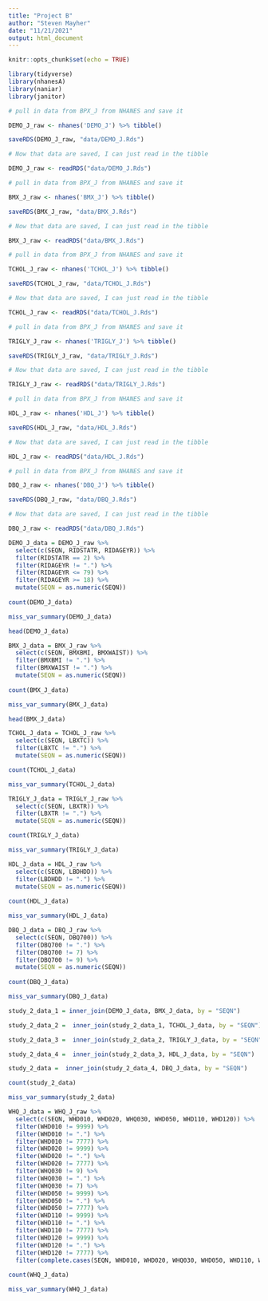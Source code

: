 ```yaml
---
title: "Project B"
author: "Steven Mayher"
date: "11/21/2021"
output: html_document
---
```


```r
knitr::opts_chunk$set(echo = TRUE)
```

```r
library(tidyverse)
library(nhanesA)
library(naniar)
library(janitor)
```

```r
# pull in data from BPX_J from NHANES and save it

DEMO_J_raw <- nhanes('DEMO_J') %>% tibble()

saveRDS(DEMO_J_raw, "data/DEMO_J.Rds")

# Now that data are saved, I can just read in the tibble

DEMO_J_raw <- readRDS("data/DEMO_J.Rds")
```




```r
# pull in data from BPX_J from NHANES and save it

BMX_J_raw <- nhanes('BMX_J') %>% tibble()

saveRDS(BMX_J_raw, "data/BMX_J.Rds")

# Now that data are saved, I can just read in the tibble

BMX_J_raw <- readRDS("data/BMX_J.Rds")
```




```r
# pull in data from BPX_J from NHANES and save it

TCHOL_J_raw <- nhanes('TCHOL_J') %>% tibble()

saveRDS(TCHOL_J_raw, "data/TCHOL_J.Rds")

# Now that data are saved, I can just read in the tibble

TCHOL_J_raw <- readRDS("data/TCHOL_J.Rds")
```




```r
# pull in data from BPX_J from NHANES and save it

TRIGLY_J_raw <- nhanes('TRIGLY_J') %>% tibble()

saveRDS(TRIGLY_J_raw, "data/TRIGLY_J.Rds")

# Now that data are saved, I can just read in the tibble

TRIGLY_J_raw <- readRDS("data/TRIGLY_J.Rds")
```




```r
# pull in data from BPX_J from NHANES and save it

HDL_J_raw <- nhanes('HDL_J') %>% tibble()

saveRDS(HDL_J_raw, "data/HDL_J.Rds")

# Now that data are saved, I can just read in the tibble

HDL_J_raw <- readRDS("data/HDL_J.Rds")
```




```r
# pull in data from BPX_J from NHANES and save it

DBQ_J_raw <- nhanes('DBQ_J') %>% tibble()

saveRDS(DBQ_J_raw, "data/DBQ_J.Rds")

# Now that data are saved, I can just read in the tibble

DBQ_J_raw <- readRDS("data/DBQ_J.Rds")
```


```r
DEMO_J_data = DEMO_J_raw %>% 
  select(c(SEQN, RIDSTATR, RIDAGEYR)) %>%
  filter(RIDSTATR == 2) %>%
  filter(RIDAGEYR != ".") %>%
  filter(RIDAGEYR <= 79) %>%
  filter(RIDAGEYR >= 18) %>%
  mutate(SEQN = as.numeric(SEQN))
  
count(DEMO_J_data)

miss_var_summary(DEMO_J_data)

head(DEMO_J_data)
```




```r
BMX_J_data = BMX_J_raw %>% 
  select(c(SEQN, BMXBMI, BMXWAIST)) %>%
  filter(BMXBMI != ".") %>%
  filter(BMXWAIST != ".") %>%
  mutate(SEQN = as.numeric(SEQN))
  
count(BMX_J_data)

miss_var_summary(BMX_J_data)

head(BMX_J_data)
```




```r
TCHOL_J_data = TCHOL_J_raw %>% 
  select(c(SEQN, LBXTC)) %>%
  filter(LBXTC != ".") %>%
  mutate(SEQN = as.numeric(SEQN))

count(TCHOL_J_data)

miss_var_summary(TCHOL_J_data)
```



```r
TRIGLY_J_data = TRIGLY_J_raw %>% 
  select(c(SEQN, LBXTR)) %>%
  filter(LBXTR != ".") %>%
  mutate(SEQN = as.numeric(SEQN))

count(TRIGLY_J_data)

miss_var_summary(TRIGLY_J_data)
```



```r
HDL_J_data = HDL_J_raw %>% 
  select(c(SEQN, LBDHDD)) %>%
  filter(LBDHDD != ".") %>%
  mutate(SEQN = as.numeric(SEQN))
  
count(HDL_J_data)

miss_var_summary(HDL_J_data)
```



```r
DBQ_J_data = DBQ_J_raw %>% 
  select(c(SEQN, DBQ700)) %>%
  filter(DBQ700 != ".") %>%
  filter(DBQ700 != 7) %>%
  filter(DBQ700 != 9) %>%
  mutate(SEQN = as.numeric(SEQN))
  
count(DBQ_J_data)

miss_var_summary(DBQ_J_data)
```






```r
study_2_data_1 = inner_join(DEMO_J_data, BMX_J_data, by = "SEQN")

study_2_data_2 =  inner_join(study_2_data_1, TCHOL_J_data, by = "SEQN")

study_2_data_3 =  inner_join(study_2_data_2, TRIGLY_J_data, by = "SEQN")

study_2_data_4 =  inner_join(study_2_data_3, HDL_J_data, by = "SEQN")

study_2_data =  inner_join(study_2_data_4, DBQ_J_data, by = "SEQN")

count(study_2_data)

miss_var_summary(study_2_data)
```






```r
WHQ_J_data = WHQ_J_raw %>% 
  select(c(SEQN, WHD010, WHD020, WHQ030, WHD050, WHD110, WHD120)) %>%
  filter(WHD010 != 9999) %>%
  filter(WHD010 != ".") %>%
  filter(WHD010 != 7777) %>%
  filter(WHD020 != 9999) %>%
  filter(WHD020 != ".") %>%
  filter(WHD020 != 7777) %>%
  filter(WHQ030 != 9) %>%
  filter(WHQ030 != ".") %>%
  filter(WHQ030 != 7) %>%
  filter(WHD050 != 9999) %>%
  filter(WHD050 != ".") %>%
  filter(WHD050 != 7777) %>%
  filter(WHD110 != 9999) %>%
  filter(WHD110 != ".") %>%
  filter(WHD110 != 7777) %>%
  filter(WHD120 != 9999) %>%
  filter(WHD120 != ".") %>%
  filter(WHD120 != 7777) %>%
  filter(complete.cases(SEQN, WHD010, WHD020, WHQ030, WHD050, WHD110, WHD120))
  
count(WHQ_J_data)

miss_var_summary(WHQ_J_data)
```
